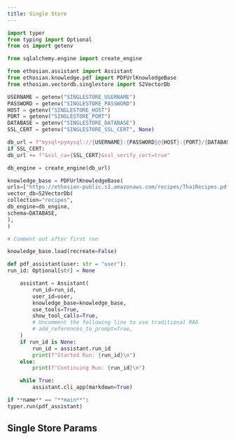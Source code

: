 ```yaml
---
title: Single Store
---
```


<CodeGroup>

```python agent.py
import typer
from typing import Optional
from os import getenv

from sqlalchemy.engine import create_engine

from ethosian.assistant import Assistant
from ethosian.knowledge.pdf import PDFUrlKnowledgeBase
from ethosian.vectordb.singlestore import S2VectorDb

USERNAME = getenv("SINGLESTORE_USERNAME")
PASSWORD = getenv("SINGLESTORE_PASSWORD")
HOST = getenv("SINGLESTORE_HOST")
PORT = getenv("SINGLESTORE_PORT")
DATABASE = getenv("SINGLESTORE_DATABASE")
SSL_CERT = getenv("SINGLESTORE_SSL_CERT", None)

db_url = f"mysql+pymysql://{USERNAME}:{PASSWORD}@{HOST}:{PORT}/{DATABASE}?charset=utf8mb4"
if SSL_CERT:
db_url += f"&ssl_ca={SSL_CERT}&ssl_verify_cert=true"

db_engine = create_engine(db_url)

knowledge_base = PDFUrlKnowledgeBase(
urls=["https://ethosian-public.s3.amazonaws.com/recipes/ThaiRecipes.pdf"],
vector_db=S2VectorDb(
collection="recipes",
db_engine=db_engine,
schema=DATABASE,
),
)

# Comment out after first run

knowledge_base.load(recreate=False)

def pdf_assistant(user: str = "user"):
run_id: Optional[str] = None

    assistant = Assistant(
        run_id=run_id,
        user_id=user,
        knowledge_base=knowledge_base,
        use_tools=True,
        show_tool_calls=True,
        # Uncomment the following line to use traditional RAG
        # add_references_to_prompt=True,
    )
    if run_id is None:
        run_id = assistant.run_id
        print(f"Started Run: {run_id}\n")
    else:
        print(f"Continuing Run: {run_id}\n")

    while True:
        assistant.cli_app(markdown=True)

if **name** == "**main**":
typer.run(pdf_assistant)

```

</CodeGroup>

## Single Store Params

<Snippet file="vectordb_singlestore_params.mdx" />
